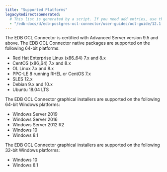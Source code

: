 ```yaml
---
title: "Supported Platforms"
legacyRedirectsGenerated:
  # This list is generated by a script. If you need add entries, use the `legacyRedirects` key.
  - "/edb-docs/d/edb-postgres-ocl-connector/user-guides/ocl-guide/12.1.2.1/supported_platforms.html"
---
```


<div id="supported_platforms" class="registered_link"></div>

The EDB OCL Connector is certified with Advanced Server version 9.5 and above. The EDB OCL Connector native packages are supported on the following 64-bit platforms:

-   Red Hat Enterprise Linux (x86_64) 7.x and 8.x
-   CentOS (x86_64) 7.x and 8.x
-   OL Linux 7.x and 8.x
-   PPC-LE 8 running RHEL or CentOS 7.x
-   SLES 12.x
-   Debian 9.x and 10.x
-   Ubuntu 18.04 LTS

The EDB OCL Connector graphical installers are supported on the following 64-bit Windows platforms:

-   Windows Server 2019
-   Windows Server 2016
-   Windows Server 2012 R2
-   Windows 10
-   Windows 8.1

The EDB OCL Connector graphical installers are supported on the following 32-bit Windows platforms:

-   Windows 10
-   Windows 8.1
